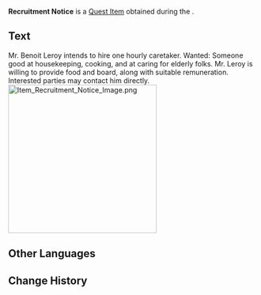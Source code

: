 {{Item Infobox
|id           = 120761
|image        = Item Recruitment Notice.png
|type         = Quest Items
|description  = Instructions filled in by [[Benoit Leroy]]. A map has been kindly appended to the address.
|source1      = [[Leroy: Dying Flash]]
}}
'''Recruitment Notice''' is a [[Quest Item]] obtained during the {{Quest|Leroy: Dying Flash}}.

==Text==
Mr. Benoit Leroy intends to hire one hourly caretaker. Wanted: Someone good at housekeeping, cooking, and at caring for elderly folks. Mr. Leroy is willing to provide food and board, along with suitable remuneration. Interested parties may contact him directly.<br>[[File:Item Recruitment Notice Image.png|300px]]

==Other Languages==
{{Other Languages|default_hidden=1
|en      = Recruitment Notice
|zhs     = 招工说明
|zhs_rm  = 
|zht     = 招募說明
|zht_rm  = 
|ja      = 募集説明
|ja_rm   = Boshuu Setsumei
|ko      = 간병인 채용 공고
|ko_rm   = 
|es      = Anuncio de empleo
|fr      = Note de recrutement
|ru      = Уведомление о найме
|th      = คำอธิบายการรับสมัครงาน
|th_rm   = 
|vi      = Ghi Chú Chiêu Mộ
|de      = Arbeitsplatzbeschreibung
|id      = Informasi Perekrutan
|pt      = Anúncio de Recrutamento
|tr      = İşe Alım Bildirimi
|it      = Bando di reclutamento
}}

==Change History==
{{Change History|4.3}}